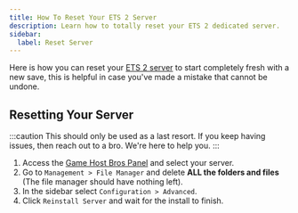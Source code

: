 ```yaml
---
title: How To Reset Your ETS 2 Server
description: Learn how to totally reset your ETS 2 dedicated server.
sidebar:
  label: Reset Server
---
```


Here is how you can reset your [ETS 2 server](https://www.gamehostbros.com/euro-truck-simulator-2-server-hosting/) to start completely fresh with a new save, this is helpful in case you've made a mistake that cannot be undone.

## Resetting Your Server

:::caution
This should only be used as a last resort. If you keep having issues, then reach out to a bro. We're here to help you.
:::

<Steps>

1. Access the [Game Host Bros Panel](https://panel.gamehostbros.com/) and select your server.
2. Go to `Management > File Manager` and delete **ALL the folders and files** (The file manager should have nothing left).
3. In the sidebar select `Configuration > Advanced`.
4. Click `Reinstall Server` and wait for the install to finish.
</Steps>